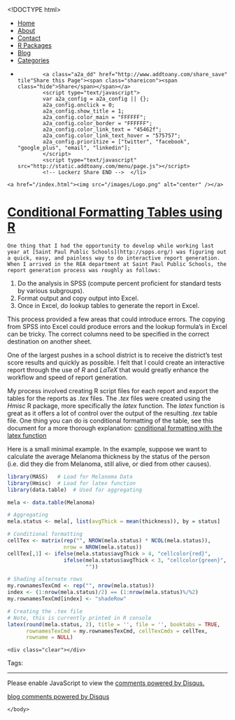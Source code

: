 <!DOCTYPE html>
<html>
  <head>
    <meta charset="utf-8">
    <title>Conditional Formatting Tables using R</title>
    <meta name="author" content="Brandon LeBeau" />
   <link rel="alternate" type="application/rss+xml" title="Educate-R" href="http://educate-r.org/feed.xml">
    <link rel="stylesheet" type="text/css" href="/stylesheets/newstyle.css">
    <link rel="stylesheet" href="/stylesheets/xcodeDkGrey.css">
    <script type='text/javascript' src="/stylesheets/highlight.pack.js"></script>
<script>
  (function(i,s,o,g,r,a,m){i['GoogleAnalyticsObject']=r;i[r]=i[r]||function(){
  (i[r].q=i[r].q||[]).push(arguments)},i[r].l=1*new Date();a=s.createElement(o),
  m=s.getElementsByTagName(o)[0];a.async=1;a.src=g;m.parentNode.insertBefore(a,m)
  })(window,document,'script','//www.google-analytics.com/analytics.js','ga');

  ga('create', 'UA-43425299-1', 'auto');
  ga('send', 'pageview');

</script>
   </head>

  <body>
    <script>hljs.initHighlightingOnLoad();</script>

 <div id="navigation">
  <ul>
  <li><a href="/index.html">Home</a></li>
  <li><a href="/about.html">About</a></li>
  <li><a href="/contact.html">Contact</a></li>
  <li><a href="/projects.html">R Packages</a></li>
  <li><a href="/blog.html">Blog</a></li>
  <li><a href="/tags.html">Categories</a></li>
  <li>         <!-- Lockerz Share BEGIN -->
            <a class="a2a_dd" href="http://www.addtoany.com/share_save" tile"Share this Page"><span class="shareicon"><span class="hide">Share</span></span></a>
            <script type="text/javascript">
            var a2a_config = a2a_config || {};
            a2a_config.onclick = 0;
            a2a_config.show_title = 1;
            a2a_config.color_main = "FFFFFF";
            a2a_config.color_border = "FFFFFF";
            a2a_config.color_link_text = "45462f";
            a2a_config.color_link_text_hover = "575757";
            a2a_config.prioritize = ["twitter", "facebook",  "google_plus", "email", "linkedin"];
            </script>
            <script type="text/javascript" src="http://static.addtoany.com/menu/page.js"></script>
            <!-- Lockerz Share END -->  </li>
  </ul>
  </div>
  <div id="headerimg">
    <a href="/index.html"><img src="/images/Logo.png" alt="center" /></a>
  </div>
  <div class="content">
  <div class="blog">
   <!-- <h2>Conditional Formatting Tables using R</h2> -->
     <div class="full">
  <h1 class="entry-title">
    <a href="/Rmd/2013-09-28-ConditionalFormat.Rmd" title="Conditional Formatting Tables using R" rel="bookmark">Conditional Formatting Tables using R</a>
  </h1>
  <div class="entry-content full-content">
    One thing that I had the opportunity to develop while working last year at [Saint Paul Public Schools](http://spps.org/) was figuring out a quick, easy, and painless way to do interactive report generation.  When I arrived in the REA department at Saint Paul Public Schools, the report generation process was roughly as follows:  
1. Do the analysis in SPSS (compute percent proficient for standard tests by various subgroups).  
2. Format output and copy output into Excel.  
3. Once in Excel, do lookup tables to generate the report in Excel.  

This process provided a few areas that could introduce errors.  The copying from SPSS into Excel could produce errors and the lookup formula's in Excel can be tricky.  The correct columns need to be specified in the correct destination on another sheet.  

One of the largest pushes in a school district is to receive the district's test score results and quickly as possible.  I felt that I could create an interactive report through the use of *R* and *LaTeX* that would greatly enhance the workflow and speed of report generation.  

My process involved creating R script files for each report and export the tables for the reports as *.tex* files.  The *.tex* files were created using the *Hmisc* R package, more specifically the *latex* function.  The *latex* function is great as it offers a lot of control over the output of the resulting *.tex* table file.  One thing you can do is conditional formatting of the table, see this document for a more thorough explanation: [conditional formatting with the latex function](http://biostat.mc.vanderbilt.edu/twiki/pub/Main/StatReport/latexFineControl.pdf)

Here is a small minimal example.  In the example, suppose we want to calculate the average Melanoma thickness by the status of the person (i.e. did they die from Melanoma, still alive, or died from other causes).  

```r
library(MASS)   # Load for Melanoma Data
library(Hmisc)  # Load for latex function
library(data.table)  # Used for aggregating

mela <- data.table(Melanoma)

# Aggregating
mela.status <- mela[, list(avgThick = mean(thickness)), by = status]

# Conditional formatting
cellTex <- matrix(rep("", NROW(mela.status) * NCOL(mela.status)),
                  nrow = NROW(mela.status))
cellTex[,1] <- ifelse(mela.status$avgThick > 4, "cellcolor{red}",
                  ifelse(mela.status$avgThick < 3, "cellcolor{green}",
                         ""))

# Shading alternate rows
my.rownamesTexCmd <- rep("", nrow(mela.status))
index <- (1:nrow(mela.status)/2) == (1:nrow(mela.status)%/%2)
my.rownamesTexCmd[index] <- "shadeRow"

# Creating the .tex file
# Note, this is currently printed in R console
latex(round(mela.status, 2), title = '', file = '', booktabs = TRUE, 
      rownamesTexCmd = my.rownamesTexCmd, cellTexCmds = cellTex,
      rowname = NULL)
```



    <div class="clear"></div>
  </div>
  <p class="alt-font tight">
    Tags:&nbsp;
    
  </p>
  <p class="by-line">
    <span class="date full-date">
      <abbr class="published" title=""></abbr>
    </span>
  </p>
  <div class="clear"></div>
</div>
<div class="rule">
  <hr/>
</div>

<div id="disqus_thread"></div>
<script type="text/javascript">
  var disqus_shortname = 'rjourney';

  var disqus_url = "http://lebebr01.github.com/Rmd/2013-09-28-ConditionalFormat.Rmd";

  (function() {
      var dsq = document.createElement('script'); dsq.type = 'text/javascript'; dsq.async = true;
      dsq.src = 'http://' + disqus_shortname + '.disqus.com/embed.js';
      (document.getElementsByTagName('head')[0] || document.getElementsByTagName('body')[0]).appendChild(dsq);
  })();
</script>
<noscript>Please enable JavaScript to view the <a href="http://disqus.com/?ref_noscript">comments powered by Disqus.</a></noscript>
<a href="http://disqus.com" class="dsq-brlink">blog comments powered by <span class="logo-disqus">Disqus</span></a>




  </div>
  </div>  
    </body>
</html>
